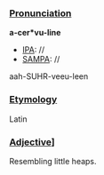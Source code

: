 ===[[Pronunciation]]===

'''a-cer*vu-line'''
*[[IPA]]: //
*[[SAMPA]]: //
aah-SUHR-veeu-leen
===[[Etymology]]===

Latin
===[[Adjective]]]===

Resembling little heaps.